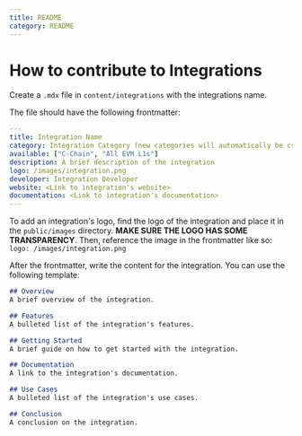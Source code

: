 ```yaml
---
title: README
category: README
---
```


# How to contribute to Integrations

Create a `.mdx` file in `content/integrations` with the integrations name.

The file should have the following frontmatter:

```yaml
---
title: Integration Name
category: Integration Category (new categories will automatically be created when listed here). You can also add multiple categories by separating them with commas.
available: ["C-Chain", "All EVM L1s"]
description: A brief description of the integration
logo: /images/integration.png
developer: Integration Developer
website: <Link to integration's website>
documentation: <Link to integration's documentation>
---
```

To add an integration's logo, find the logo of the integration and place it in the `public/images` directory. **MAKE SURE THE LOGO HAS SOME TRANSPARENCY**. Then, reference the image in the frontmatter like so: `logo: /images/integration.png`

After the frontmatter, write the content for the integration. You can use the following template:

```md
## Overview
A brief overview of the integration.

## Features
A bulleted list of the integration's features.

## Getting Started
A brief guide on how to get started with the integration.

## Documentation
A link to the integration's documentation.

## Use Cases
A bulleted list of the integration's use cases.

## Conclusion
A conclusion on the integration.
```